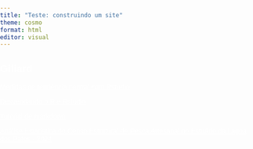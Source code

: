 ```yaml
---
title: "Teste: construindo um site"
theme: cosmo
format: html
editor: visual
---
```


## Giliard

<a href="Pagina%202.html" style = "color: white;">Medidas de tendência central com Rstudio</a>

<a href="pagina3.html" style = "color: white;">Desvendando o R e Rstudio</a>

<a href="Pagina4.html" style = "color: white;">Tutorial de markdown</a>

<a href="https://gili84.github.io/apresenta%C3%A7%C3%A3o.html#/title-slide" style = "color:white;">Análise Estatística do Censo Estrutural de Pesca Artesanal no Estuário da Lagoa dos Patos - 2024</a>

```{=html}
<style>
        body {
            background-image: url(https://s1.static.brasilescola.uol.com.br/be/vestibular/graficos-tabelas-sao-objetos-basicos-para-estudo-estatistica-5812154677e56.jpg);
            background-size: cover;
            background-position: center;
            background-repeat: no-repeat;
            background-attachment: fixed;
            margin: 0;
            padding: 0;
            font-family: Arial, sans-serif;
            color: white;
        }

        .content {
            position: relative;
            width: 60%;
            margin: 0 auto;
            padding: 20px;
            background-color: rgba(0, 0, 0, 0.5); /* Fundo semitransparente */
            border-radius: 10px;
        }
    </style>
```
